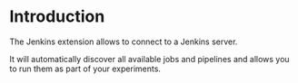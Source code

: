 # Introduction

The Jenkins extension allows to connect to a Jenkins server.

It will automatically discover all available jobs and pipelines and allows you to run them as part of your experiments.

